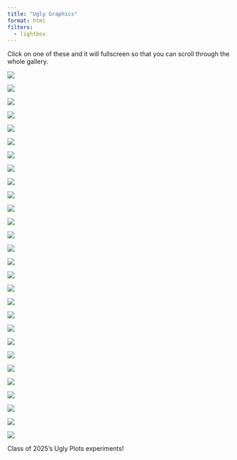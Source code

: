 ```yaml
---
title: "Ugly Graphics"
format: html
filters: 
  - lightbox
---
```


Click on one of these and it will fullscreen so that you can scroll through the whole gallery. 

:::{layout-ncol=6 #fig-ugly-layout}

![](ugly/as1.png){.lightbox group="ugly" fig-alt="An ugly version of the palmerpenguins data, using R or python plotting libraries"}

![](ugly/as2.png){.lightbox group="ugly" fig-alt="An ugly version of the palmerpenguins data, using R or python plotting libraries"}

![](ugly/dt1.png){.lightbox group="ugly" fig-alt="An ugly version of the palmerpenguins data, using R or python plotting libraries"}

![](ugly/dt2.png){.lightbox group="ugly" fig-alt="An ugly version of the palmerpenguins data, using R or python plotting libraries"}

![](ugly/as1.png){.lightbox group="ugly" fig-alt="An ugly version of the palmerpenguins data, using R or python plotting libraries"}

![](ugly/gk1.png){.lightbox group="ugly" fig-alt="An ugly version of the palmerpenguins data, using R or python plotting libraries"}

![](ugly/gk2.png){.lightbox group="ugly" fig-alt="An ugly version of the palmerpenguins data, using R or python plotting libraries"}

![](ugly/gm1.png){.lightbox group="ugly" fig-alt="An ugly version of the palmerpenguins data, using R or python plotting libraries"}

![](ugly/gm2.png){.lightbox group="ugly" fig-alt="An ugly version of the palmerpenguins data, using R or python plotting libraries"}

![](ugly/ja1.png){.lightbox group="ugly" fig-alt="An ugly version of the palmerpenguins data, using R or python plotting libraries"}

![](ugly/ja2.png){.lightbox group="ugly" fig-alt="An ugly version of the palmerpenguins data, using R or python plotting libraries"}

![](ugly/ks1.png){.lightbox group="ugly" fig-alt="An ugly version of the palmerpenguins data, using R or python plotting libraries"}

![](ugly/ks2.png){.lightbox group="ugly" fig-alt="An ugly version of the palmerpenguins data, using R or python plotting libraries"}

![](ugly/ks3.png){.lightbox group="ugly" fig-alt="An ugly version of the palmerpenguins data, using R or python plotting libraries"}

![](ugly/lb1.png){.lightbox group="ugly" fig-alt="An ugly version of the palmerpenguins data, using R or python plotting libraries"}

![](ugly/lb2.png){.lightbox group="ugly" fig-alt="An ugly version of the palmerpenguins data, using R or python plotting libraries"}

![](ugly/mn1.png){.lightbox group="ugly" fig-alt="An ugly version of the palmerpenguins data, using R or python plotting libraries"}

![](ugly/mn2.png){.lightbox group="ugly" fig-alt="An ugly version of the palmerpenguins data, using R or python plotting libraries"}

![](ugly/nl1.png){.lightbox group="ugly" fig-alt="An ugly version of the palmerpenguins data, using R or python plotting libraries"}

![](ugly/nl2.png){.lightbox group="ugly" fig-alt="An ugly version of the palmerpenguins data, using R or python plotting libraries"}

![](ugly/ot1.png){.lightbox group="ugly" fig-alt="An ugly version of the palmerpenguins data, using R or python plotting libraries"}

![](ugly/ot2.png){.lightbox group="ugly" fig-alt="An ugly version of the palmerpenguins data, using R or python plotting libraries"}

![](ugly/rb1.png){.lightbox group="ugly" fig-alt="An ugly version of the palmerpenguins data, using R or python plotting libraries"}

![](ugly/rb2.png){.lightbox group="ugly" fig-alt="An ugly version of the palmerpenguins data, using R or python plotting libraries"}

![](ugly/sr1.png){.lightbox group="ugly" fig-alt="An ugly version of the palmerpenguins data, using R or python plotting libraries"}

![](ugly/sr2.png){.lightbox group="ugly" fig-alt="An ugly version of the palmerpenguins data, using R or python plotting libraries"}

![](ugly/ts1.png){.lightbox group="ugly" fig-alt="An ugly version of the palmerpenguins data, using R or python plotting libraries"}

![](ugly/ts2.png){.lightbox group="ugly" fig-alt="An ugly version of the palmerpenguins data, using R or python plotting libraries"}

Class of 2025's Ugly Plots experiments!
:::
